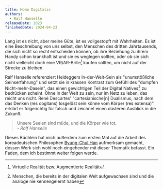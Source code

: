 ```yaml
---
title: Homo Digitalis
authors:
  - Ralf Hanselle
releaseDate: 2023
finishedDate: 2024-04-23
---
```



<BookHeading frontmatter={frontmatter} />

Lang ist es nicht, aber meine Güte, ist es vollgestopft mit Wahrheiten. Es ist eine Beschreibung von uns selbst, den Menschen des dritten Jahrtausends, die sich nicht so recht entscheiden können, ob ihre Beziehung zu ihrem Handy schon krankhaft ist und sie es weglegen sollten, oder ob sie sich nicht vielleicht doch eine VR/AR-Brille[^vr-ar] kaufen sollten, um nicht auf der Strecke zu bleiben.

Ralf Hanselle referenziert Heideggers In-der-Welt-Sein als "unumstößliche Seinserfahrung" und setzt sie in krassen Kontrast zum Gefühl des "dumpfen Nicht-mehr-Dasein", das einen gewichtigen Teil der Digital Natives[^digital-natives] zu bedrücken scheint. Ohne in der Welt zu sein, nur im Netz zu leben, das reicht uns nicht. René Descartes' "cartesianische[n] Dualismus, nach dem das Denken (res cogitans) losgelöst sein könne vom Körper (res extensa)" erklärt er folgerichtig für falsch und zeichnet einen düsteren Ausblick in die Zukunft.

<div><p><blockquote>Unsere Seelen sind müde, und die Körper wie tot.<footer><cite>- Ralf Hanselle</cite></footer></blockquote></p></div>

Dieses Büchlein hat mich außerdem zum ersten Mal auf die Arbeit des koreadeutschen Philosophen <a href="http://www.byungchulhan.de/">Byung-Chul Han</a> aufmerksam gemacht, dessen Werk sich wohl noch eingehender mit dieser Thematik befasst. Ein Faden, dem ich bestimmt weiter folgen werde.

[^vr-ar]: Virtuelle Realität bzw. Augmentierte Realität
[^digital-natives]: Menschen, die bereits in der digitalen Welt aufgewachsen sind und die analoge nie kennengelernt haben
